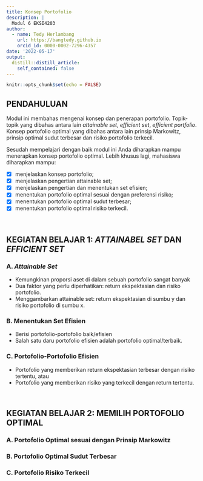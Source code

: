 ```yaml
---
title: Konsep Portofolio
description: |
  Modul 6 EKSI4203
author: 
  - name: Tedy Herlambang
    url: https://bangtedy.github.io
    orcid_id: 0000-0002-7296-4357
date: '2022-05-17'
output:
  distill::distill_article:
    self_contained: false
---
```


```r
knitr::opts_chunk$set(echo = FALSE)
```

## PENDAHULUAN

Modul ini membahas mengenai konsep dan penerapan portofolio. Topik-topik yang dibahas antara lain *attainable set*, *efficient set*, *efficient portfolio*. Konsep portofolio optimal yang dibahas antara lain prinsip Markowitz, prinsip optimal sudut terbesar dan risiko portofolio terkecil.

Sesudah mempelajari dengan baik modul ini Anda diharapkan mampu menerapkan konsep portofolio optimal. Lebih khusus lagi, mahasiswa diharapkan mampu:

- [x] menjelaskan konsep portofolio; 
- [x] menjelaskan pengertian attainable set;
- [x] menjelaskan pengertian dan menentukan set efisien;
- [x] menentukan portofolio optimal sesuai dengan preferensi risiko;
- [x] menentukan portofolio optimal sudut terbesar;
- [x] menentukan portofolio optimal risiko terkecil.

<br />


## KEGIATAN BELAJAR 1: *ATTAINABEL SET* DAN *EFFICIENT SET*

### A. *Attainable Set*

- Kemungkinan proporsi aset di dalam sebuah portofolio sangat banyak
- Dua faktor yang perlu diperhatikan: return ekspektasian dan risiko portofolio.
- Menggambarkan attainable set: return ekspektasian di sumbu y dan risiko portofolio di sumbu x.

### B. Menentukan Set Efisien

- Berisi portofolio-portofolio baik/efisien
- Salah satu daru portofolio efisien adalah portofolio optimal/terbaik.

### C. Portofolio-Portofolio Efisien

- Portofolio yang memberikan return ekspektasian terbesar dengan risiko tertentu, atau
- Portofolio yang memberikan risiko yang terkecil dengan return tertentu.

<br />

## KEGIATAN BELAJAR 2: MEMILIH PORTOFOLIO OPTIMAL

### A. Portofolio Optimal sesuai dengan Prinsip Markowitz


### B. Portofolio Optimal Sudut Terbesar

### C. Portofolio Risiko Terkecil
